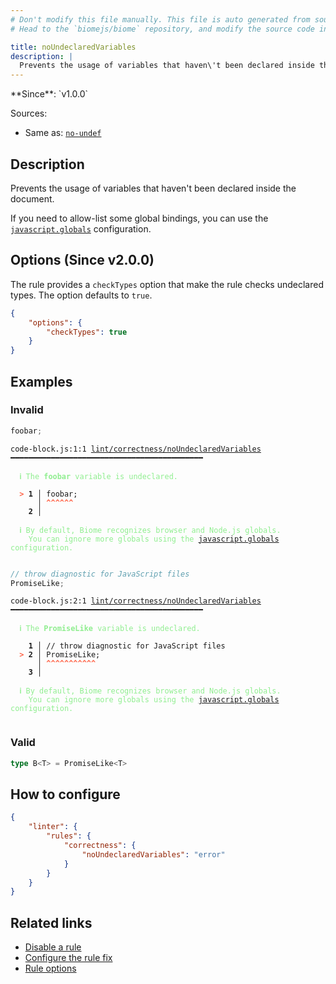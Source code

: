 ```yaml
---
# Don't modify this file manually. This file is auto generated from source, and you will lose your changes next time the website is built.
# Head to the `biomejs/biome` repository, and modify the source code in there.

title: noUndeclaredVariables
description: |
  Prevents the usage of variables that haven\'t been declared inside the document.
---
```


<Tabs>
<TabItem label="JavaScript (and super languages)" icon="seti:javascript">
**Since**: `v1.0.0`

Sources: 
- Same as: <a href="https://eslint.org/docs/latest/rules/no-undef" target="_blank"><code>no-undef</code></a>

## Description
Prevents the usage of variables that haven't been declared inside the document.

If you need to allow-list some global bindings, you can use the [`javascript.globals`](/reference/configuration/#javascriptglobals) configuration.

## Options (Since v2.0.0)

The rule provides a `checkTypes` option that make the rule checks undeclared types.
The option defaults to `true`.

```json
{
    "options": {
        "checkTypes": true
    }
}
```

## Examples

### Invalid

```js
foobar;
```

<pre class="language-text"><code class="language-text">code-block.js:1:1 <a href="https://biomejs.dev/linter/rules/no-undeclared-variables">lint/correctness/noUndeclaredVariables</a> ━━━━━━━━━━━━━━━━━━━━━━━━━━━━━━━━━━━━━━━━━━━<br /><br />  <strong><span style="color: lightgreen;">ℹ</span></strong> <span style="color: lightgreen;">The </span><span style="color: lightgreen;"><strong>foobar</strong></span><span style="color: lightgreen;"> variable is undeclared.</span><br />  <br />  <strong><span style="color: Tomato;">&gt;</span></strong> <strong>1 │ </strong>foobar;<br />   <strong>   │ </strong><strong><span style="color: Tomato;">^</span></strong><strong><span style="color: Tomato;">^</span></strong><strong><span style="color: Tomato;">^</span></strong><strong><span style="color: Tomato;">^</span></strong><strong><span style="color: Tomato;">^</span></strong><strong><span style="color: Tomato;">^</span></strong><br />    <strong>2 │ </strong><br />  <br />  <strong><span style="color: lightgreen;">ℹ</span></strong> <span style="color: lightgreen;">By default, Biome recognizes browser and Node.js globals.<br /></span>    <span style="color: lightgreen;">You can ignore more globals using the </span><span style="color: lightgreen;"><a href="https://biomejs.dev/reference/configuration/#javascriptglobals">javascript.globals</a></span><span style="color: lightgreen;"> configuration.</span><br />  <br /></code></pre>

```js
// throw diagnostic for JavaScript files
PromiseLike;
```

<pre class="language-text"><code class="language-text">code-block.js:2:1 <a href="https://biomejs.dev/linter/rules/no-undeclared-variables">lint/correctness/noUndeclaredVariables</a> ━━━━━━━━━━━━━━━━━━━━━━━━━━━━━━━━━━━━━━━━━━━<br /><br />  <strong><span style="color: lightgreen;">ℹ</span></strong> <span style="color: lightgreen;">The </span><span style="color: lightgreen;"><strong>PromiseLike</strong></span><span style="color: lightgreen;"> variable is undeclared.</span><br />  <br />    <strong>1 │ </strong>// throw diagnostic for JavaScript files<br />  <strong><span style="color: Tomato;">&gt;</span></strong> <strong>2 │ </strong>PromiseLike;<br />   <strong>   │ </strong><strong><span style="color: Tomato;">^</span></strong><strong><span style="color: Tomato;">^</span></strong><strong><span style="color: Tomato;">^</span></strong><strong><span style="color: Tomato;">^</span></strong><strong><span style="color: Tomato;">^</span></strong><strong><span style="color: Tomato;">^</span></strong><strong><span style="color: Tomato;">^</span></strong><strong><span style="color: Tomato;">^</span></strong><strong><span style="color: Tomato;">^</span></strong><strong><span style="color: Tomato;">^</span></strong><strong><span style="color: Tomato;">^</span></strong><br />    <strong>3 │ </strong><br />  <br />  <strong><span style="color: lightgreen;">ℹ</span></strong> <span style="color: lightgreen;">By default, Biome recognizes browser and Node.js globals.<br /></span>    <span style="color: lightgreen;">You can ignore more globals using the </span><span style="color: lightgreen;"><a href="https://biomejs.dev/reference/configuration/#javascriptglobals">javascript.globals</a></span><span style="color: lightgreen;"> configuration.</span><br />  <br /></code></pre>

### Valid

```ts
type B<T> = PromiseLike<T>
```

## How to configure
```json title="biome.json"
{
	"linter": {
		"rules": {
			"correctness": {
				"noUndeclaredVariables": "error"
			}
		}
	}
}

```
## Related links

- [Disable a rule](/linter/#disable-a-lint-rule)
- [Configure the rule fix](/linter#configure-the-rule-fix)
- [Rule options](/linter/#rule-options)

</TabItem>
</Tabs>

